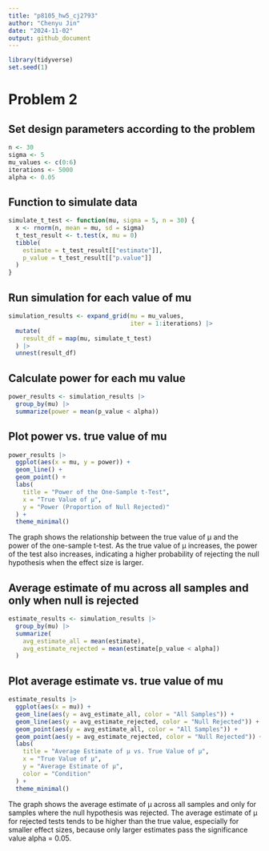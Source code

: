 ```yaml
---
title: "p8105_hw5_cj2793"
author: "Chenyu Jin"
date: "2024-11-02"
output: github_document
---
```


```r
library(tidyverse)
set.seed(1)
```

# Problem 2

## Set design parameters according to the problem

```r
n <- 30
sigma <- 5
mu_values <- c(0:6)
iterations <- 5000
alpha <- 0.05
```

## Function to simulate data

```r
simulate_t_test <- function(mu, sigma = 5, n = 30) {
  x <- rnorm(n, mean = mu, sd = sigma)
  t_test_result <- t.test(x, mu = 0)
  tibble(
    estimate = t_test_result[["estimate"]],
    p_value = t_test_result[["p.value"]]
  )
}
```

## Run simulation for each value of mu

```r
simulation_results <- expand_grid(mu = mu_values, 
                                  iter = 1:iterations) |>
  mutate(
    result_df = map(mu, simulate_t_test)
  ) |>
  unnest(result_df)
```

## Calculate power for each mu value

```r
power_results <- simulation_results |>
  group_by(mu) |>
  summarize(power = mean(p_value < alpha))
```

## Plot power vs. true value of mu

```r
power_results |>
  ggplot(aes(x = mu, y = power)) +
  geom_line() +
  geom_point() +
  labs(
    title = "Power of the One-Sample t-Test",
    x = "True Value of μ",
    y = "Power (Proportion of Null Rejected)"
  ) +
  theme_minimal()
```

The graph shows the relationship between the true value of μ and the power of the one-sample t-test. As the true value of μ increases, the power of the test also increases, indicating a higher probability of rejecting the null hypothesis when the effect size is larger.

## Average estimate of mu across all samples and only when null is rejected

```r
estimate_results <- simulation_results |>
  group_by(mu) |>
  summarize(
    avg_estimate_all = mean(estimate),
    avg_estimate_rejected = mean(estimate[p_value < alpha])
  )
```

## Plot average estimate vs. true value of mu

```r
estimate_results |>
  ggplot(aes(x = mu)) +
  geom_line(aes(y = avg_estimate_all, color = "All Samples")) +
  geom_line(aes(y = avg_estimate_rejected, color = "Null Rejected")) +
  geom_point(aes(y = avg_estimate_all, color = "All Samples")) +
  geom_point(aes(y = avg_estimate_rejected, color = "Null Rejected")) +
  labs(
    title = "Average Estimate of μ vs. True Value of μ",
    x = "True Value of μ",
    y = "Average Estimate of μ",
    color = "Condition"
  ) +
  theme_minimal()

```

The graph shows the average estimate of μ across all samples and only for samples where the null hypothesis was rejected. The average estimate of μ for rejected tests tends to be higher than the true value, especially for smaller effect sizes, because only larger estimates pass the significance value alpha = 0.05.